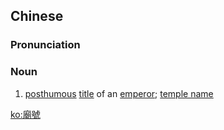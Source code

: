 {{also|庙号}}
==Chinese==
{{zh-forms|s=庙号}}

===Pronunciation===
{{zh-pron
|m=miàohào
|c=miu6 hou6
|cat=n
}}

===Noun===
{{zh-noun}}

# {{lb|zh|literary|archaic|historical}} [[posthumous]] [[title]] of an [[emperor]]; [[temple name]]

[[ko:廟號]]